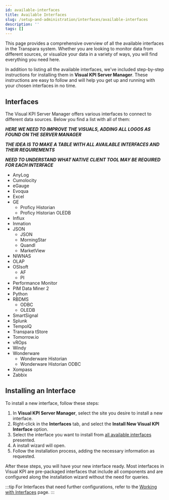 ```yaml
---
id: available-interfaces
title: Available Interfaces
slug: /setup-and-administration/interfaces/available-interfaces
description: ''
tags: []
---
```


This page provides a comprehensive overview of all the available interfaces in the Transpara system. Whether you are looking to monitor data from different sources, or visualize your data in a variety of ways, you will find everything you need here.

In addition to listing all the available interfaces, we've included step-by-step instructions for installing them in **Visual KPI Server Manager**. These instructions are easy to follow and will help you get up and running with your chosen interfaces in no time.

## Interfaces

The Visual KPI Server Manager offers various interfaces to connect to different data sources. Below you find a list with all of them:

_**HERE WE NEED TO IMPROVE THE VISUALS, ADDING ALL LOGOS AS FOUND ON THE SERVER MANAGER**_

_**THE IDEA IS TO MAKE A TABLE WITH ALL AVAILABLE INTERFACES AND THEIR REQUIREMENTS**_

_**NEED TO UNDERSTAND WHAT NATIVE CLIENT TOOL MAY BE REQUIRED FOR EACH INTERFACE**_

- AnyLog
- Cumolocity
- eGauge
- Evoqua
- Excel
- GE
    - Proficy Historian
    - Proficy Historian OLEDB
- Influx
- Inmation
- JSON
    - JSON
    - MorningStar
    - Quandl
    - MarketView
- NIWNAS
- OLAP
- OSIsoft
    - AF
    - PI
- Performance Monitor
- PIM Data Miner 2
- Python
- RBDMS
    - ODBC
    - OLEDB
- SmartSignal
- Splunk
- TempolQ
- Transpara tStore
- Tomorrow.io
- vROps
- Windy
- Wonderware
    - Wonderware Historian
    - Wonderware Historian ODBC
- Xompass
- Zabbix

## Installing an Interface

To install a new interface, follow these steps:

1. In **Visual KPI Server Manager**, select the site you desire to install a new interface.
2. Right-click in the **Interfaces** tab, and select the **Install New Visual KPI Interface** option.
3. Select the interface you want to install from [all available interfaces](#interfaces) presented.
4. A install wizard will open.
5. Follow the installation process, adding the necessary information as requested.

After these steps, you will have your new interface ready. Most interfaces in Visual KPI are pre-packaged interfaces that include all components and are configured along the installation wizard without the need for queries.

:::tip
For Interfaces that need further configurations, refer to the [Working with Interfaces](/docs/setup-and-administration/interfaces/odbc) page.
:::